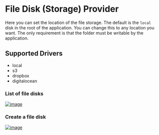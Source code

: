 # File Disk (Storage) Provider

Here you can set the location of the file storage.
The default is the `local` disk in the root of the application.
You can change this to any location you want.
The only requirement is that the folder must be writable by the application.

## Supported Drivers

  * local
  * s3
  * dropbox
  * digitalocean

### List of file disks
[![image](https://www.linkpicture.com/q/Screenshot-from-2023-03-19-18-29-34.png)](https://www.linkpicture.com/view.php?img=LPic6417004e9a05d678541544)

### Create a file disk
[![image](https://www.linkpicture.com/q/Screenshot-from-2023-03-19-18-29-45.png)](https://www.linkpicture.com/view.php?img=LPic6417004e9a05d678541544)

